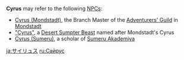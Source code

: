 {{Disambiguation}}
'''Cyrus''' may refer to the following [[NPC]]s:
* [[Cyrus (Mondstadt)]], the Branch Master of the [[Adventurers' Guild]] in [[Mondstadt]]
* [["Cyrus"]], a [[Desert Sumpter Beast]] named after Mondstadt's Cyrus
* [[Cyrus (Sumeru)]], a scholar of [[Sumeru Akademiya]]

[[ja:サイリュス]]
[[ru:Сайрус]]